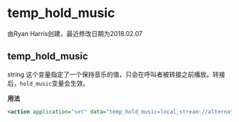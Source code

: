# temp_hold_music

由Ryan Harris创建，最近修改日期为2018.02.07

## temp_hold_music

string 这个变量指定了一个保持音乐的值，只会在呼叫者被转接之前播放。转接后，`hold_music`变量会生效。

**用法**

```xml
<action application="set" data="temp_hold_music=local_stream://alternate_moh"/>
```